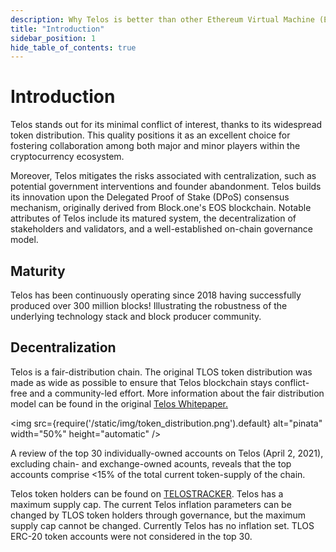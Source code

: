 ---
description: Why Telos is better than other Ethereum Virtual Machine (EVM) chains
title: "Introduction"
sidebar_position: 1
hide_table_of_contents: true
---

# Introduction

Telos stands out for its minimal conflict of interest, thanks to its widespread token distribution. This quality positions it as an excellent choice for fostering collaboration among both major and minor players within the cryptocurrency ecosystem.

Moreover, Telos mitigates the risks associated with centralization, such as potential government interventions and founder abandonment. Telos builds its innovation upon the Delegated Proof of Stake (DPoS) consensus mechanism, originally derived from Block.one's EOS blockchain. Notable attributes of Telos include its matured system, the decentralization of stakeholders and validators, and a well-established on-chain governance model.

## Maturity

Telos has been continuously operating since 2018 having successfully produced over 300 million blocks! Illustrating the robustness of the underlying technology stack and block producer community.

## Decentralization

Telos is a fair-distribution chain. The original TLOS token distribution was made as wide as possible to ensure that Telos blockchain stays conflict-free and a community-led effort. More information about the fair distribution model can be found in the original [Telos Whitepaper.](https://telos.net/wp-content/uploads/2021/02/Telos-Whitepaper-master-20180717.pdf)

<img
  src={require('/static/img/token_distribution.png').default}
  alt="pinata"
  width="50%"
  height="automatic"
/>

A review of the top 30 individually-owned accounts on Telos (April 2, 2021), excluding chain- and exchange-owned acounts, reveals that the top accounts comprise &lt;15% of the total current token-supply of the chain.

Telos token holders can be found on [TELOSTRACKER](https://telostracker.io/topHolders). Telos has a maximum supply cap. The current Telos inflation parameters can be changed by TLOS token holders through governance, but the maximum supply cap cannot be changed. Currently Telos has no inflation set. TLOS ERC-20 token accounts were not considered in the top 30.
